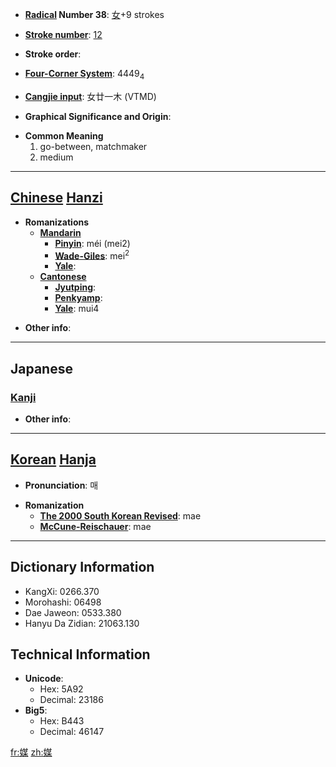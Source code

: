 * '''[[Wiktionary:Chinese radical index| Radical]] Number 38''': [[Wiktionary:Chinese radical index 女|女]]+9 strokes

* '''[[Wiktionary:Chinese total strokes index|Stroke number]]''': [[Wiktionary:Chinese total strokes index 12|12]]

* '''Stroke order''': 

* '''[[Wiktionary:Chinese four corner index|Four-Corner System]]''': 4449<sub>4</sub>

* '''[[Wiktionary:Chinese Cangjie index|Cangjie input]]''': 女廿一木 (VTMD)

* '''Graphical Significance and Origin''': 

* '''Common Meaning'''
*#go-between, matchmaker
*# medium


----

== [[Chinese]] [[Hanzi]] ==

* '''Romanizations'''
** '''[[Mandarin]]'''
*** '''[[Pinyin]]''': méi (mei2)
*** '''[[Wade-Giles]]''': mei<sup>2</sup>
*** '''[[Yale]]''': 
** '''[[Cantonese]]'''
*** '''[[Jyutping]]''':
*** '''[[Penkyamp]]''': 
*** '''[[Yale]]''': mui4

* '''Other info''': 

----

==Japanese==
===[[Kanji]]===
{{kanji|on readings=[[ばい]] (bai), [[まい]] (mai), [[ぼう]] (bō)
|kun readings=[[なこうど]] (nakoudo)
}}

* '''Other info''':  

----

== [[Korean]] [[Hanja]] ==

* '''Pronunciation''': 매

* '''Romanization'''
** '''[[The 2000 South Korean Revised Romanization|The 2000 South Korean Revised]]''': mae
** '''[[McCune-Reischauer]]''': mae

----

== Dictionary Information ==

* KangXi: 0266.370
* Morohashi: 06498
* Dae Jaweon: 0533.380
* Hanyu Da Zidian: 21063.130

== Technical Information ==

* '''Unicode''':
** Hex: 5A92
** Decimal: 23186
* '''Big5''':
** Hex: B443
** Decimal: 46147

[[fr:媒]]
[[zh:媒]]